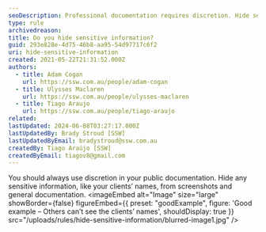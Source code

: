 ```yaml
---
seoDescription: Professional documentation requires discretion. Hide sensitive information like client names from public view to maintain confidentiality and trust.
type: rule
archivedreason:
title: Do you hide sensitive information?
guid: 293e828e-4d75-46b8-aa95-54d97717c6f2
uri: hide-sensitive-information
created: 2021-05-22T21:31:52.000Z
authors:
  - title: Adam Cogan
    url: https://ssw.com.au/people/adam-cogan
  - title: Ulysses Maclaren
    url: https://ssw.com.au/people/ulysses-maclaren
  - title: Tiago Araujo
    url: https://ssw.com.au/people/tiago-araujo
related:
lastUpdated: 2024-06-08T03:27:17.000Z
lastUpdatedBy: Brady Stroud [SSW]
lastUpdatedByEmail: bradystroud@ssw.com.au
createdBy: Tiago Araújo [SSW]
createdByEmail: tiagov8@gmail.com
---
```


You should always use discretion in your public documentation. Hide any sensitive information, like your clients’ names, from screenshots and general documentation.
<imageEmbed
  alt="Image"
  size="large"
  showBorder={false}
  figureEmbed={{
    preset: "goodExample",
    figure: 'Good example – Others can’t see the clients’ names',
    shouldDisplay: true
  }}
  src="/uploads/rules/hide-sensitive-information/blurred-image1.jpg"
/>
